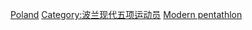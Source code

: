 [[Category:各國奧運現代五項運動員|Poland]]
[[Category:波兰现代五项运动员|Category:波兰现代五项运动员]]
[[Category:波兰夏季奥运运动员|Modern pentathlon]]